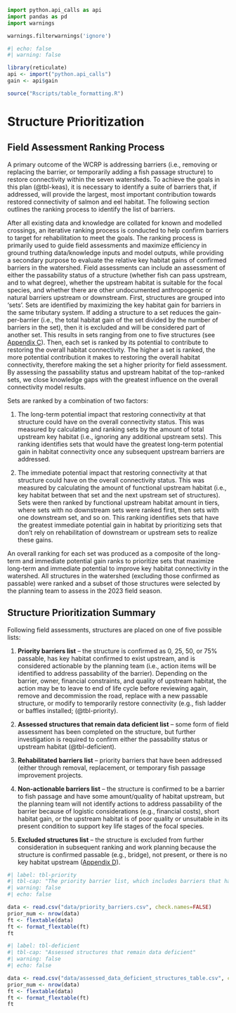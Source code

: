 ```python
import python.api_calls as api
import pandas as pd
import warnings

warnings.filterwarnings('ignore')
```

```r
#| echo: false
#| warning: false

library(reticulate)
api <- import("python.api_calls")
gain <- api$gain

source("Rscripts/table_formatting.R")

```

# Structure Prioritization {-}

## Field Assessment Ranking Process {-}

A primary outcome of the WCRP is addressing barriers (i.e., removing or replacing the barrier, or temporarily adding a fish passage structure) to restore connectivity within the seven watersheds. To achieve the goals in this plan (@tbl-keas), it is necessary to identify a suite of barriers that, if addressed, will provide the largest, most important contribution towards restored connectivity of salmon and eel habitat. The following section outlines the ranking process to identify the list of barriers. 

After all existing data and knowledge are collated for known and modelled crossings, an iterative ranking process is conducted to help confirm barriers to target for rehabilitation to meet the goals. The ranking process is primarily used to guide field assessments and maximize efficiency in ground truthing data/knowledge inputs and model outputs, while providing a secondary purpose to evaluate the relative key habitat gains of confirmed barriers in the watershed. Field assessments can include an assessment of either the passability status of a structure (whether fish can pass upstream, and to what degree), whether the upstream habitat is suitable for the focal species, and whether there are other undocumented anthropogenic or natural barriers upstream or downstream. First, structures are grouped into ‘sets’. Sets are identified by maximizing the key habitat gain for barriers in the same tributary system. If adding a structure to a set reduces the gain-per-barrier (i.e., the total habitat gain of the set divided by the number of barriers in the set), then it is excluded and will be considered part of another set. This results in sets ranging from one to five structures (see [Appendix C](defining-sets.qmd)). Then, each set is ranked by its potential to contribute to restoring the overall habitat connectivity. The higher a set is ranked, the more potential contribution it makes to restoring the overall habitat connectivity, therefore making the set a higher priority for field assessment. By assessing the passability status and upstream habitat of the top-ranked sets, we close knowledge gaps with the greatest influence on the overall connectivity model results.  

Sets are ranked by a combination of two factors: 

1. The long-term potential impact that restoring connectivity at that structure could have on the overall connectivity status. This was measured by calculating and ranking sets by the amount of total upstream key habitat (i.e., ignoring any additional upstream sets). This ranking identifies sets that would have the greatest long-term potential gain in habitat connectivity once any subsequent upstream barriers are addressed. 

2. The immediate potential impact that restoring connectivity at that structure could have on the overall connectivity status. This was measured by calculating the amount of functional upstream habitat (i.e., key habitat between that set and the next upstream set of structures). Sets were then ranked by functional upstream habitat amount in tiers, where sets with no downstream sets were ranked first, then sets with one downstream set, and so on. This ranking identifies sets that have the greatest immediate potential gain in habitat by prioritizing sets that don’t rely on rehabilitation of downstream or upstream sets to realize these gains. 

An overall ranking for each set was produced as a composite of the long-term and immediate potential gain ranks to prioritize sets that maximize long-term and immediate potential to improve key habitat connectivity in the watershed. All structures in the watershed (excluding those confirmed as passable) were ranked and a subset of those structures were selected by the planning team to assess in the 2023 field season.  

## Structure Prioritization Summary {-}

Following field assessments, structures are placed on one of five possible lists:  

1. **Priority barriers list** – the structure is confirmed as 0, 25, 50, or 75% passable, has key habitat confirmed to exist upstream, and is considered actionable by the planning team (i.e., action items will be identified to address passability of the barrier). Depending on the barrier, owner, financial constraints, and quality of upstream habitat, the action may be to leave to end of life cycle before reviewing again, remove and decommission the road, replace with a new passable structure, or modify to temporarily restore connectivity (e.g., fish ladder or baffles installed; (@tbl-priority). 

2. **Assessed structures that remain data deficient list** – some form of field assessment has been completed on the structure, but further investigation is required to confirm either the passability status or upstream habitat (@tbl-deficient). 

3. **Rehabilitated barriers list** – priority barriers that have been addressed (either through removal, replacement, or temporary fish passage improvement projects.  

4. **Non-actionable barriers list** – the structure is confirmed to be a barrier to fish passage and have some amount/quality of habitat upstream, but the planning team will not identify actions to address passability of the barrier because of logistic considerations (e.g., financial costs), short habitat gain, or the upstream habitat is of poor quality or unsuitable in its present condition to support key life stages of the focal species. 

5. **Excluded structures list** – the structure is excluded from further consideration in subsequent ranking and work planning because the structure is confirmed passable (e.g., bridge), not present, or there is no key habitat upstream ([Appendix D](additional-wcrp-tables.qmd)).  

```r
#| label: tbl-priority
#| tbl-cap: "The priority barrier list, which includes barriers that have undergone field assessment, been reviewed by the planning team, and selected to be addressed (whether removed, replaced with a passable structure, or provided temporary fish passage)."
#| warning: false
#| echo: false

data <- read.csv("data/priority_barriers.csv", check.names=FALSE)
prior_num <- nrow(data)
ft <- flextable(data)
ft <- format_flextable(ft)
ft
```

```r
#| label: tbl-deficient
#| tbl-cap: "Assessed structures that remain data deficient"
#| warning: false
#| echo: false

data <- read.csv("data/assessed_data_deficient_structures_table.csv", check.names=FALSE)
prior_num <- nrow(data)
ft <- flextable(data)
ft <- format_flextable(ft)
ft
```
